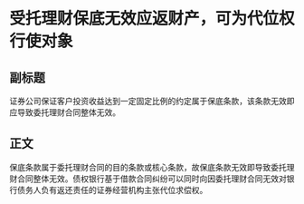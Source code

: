 # 受托理财保底无效应返财产，可为代位权行使对象
## 副标题
证券公司保证客户投资收益达到一定固定比例的约定属于保底条款，该条款无效即应导致委托理财合同整体无效。
## 正文
保底条款属于委托理财合同的目的条款或核心条款，故保底条款无效即导致委托理财合同整体无效。债权银行基于借款合同纠纷可以同时向因委托理财合同无效对银行债务人负有返还责任的证券经营机构主张代位求偿权。